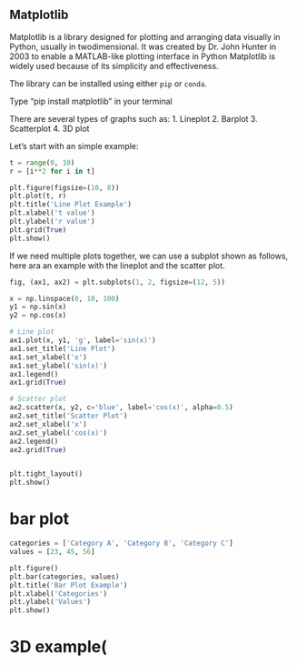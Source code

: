 ##  Matplotlib 

Matplotlib is a library designed for plotting and arranging data visually in Python, usually in twodimensional. It was created by Dr. John Hunter in 2003 to enable a MATLAB-like plotting interface in Python
Matplotlib is widely used because of its simplicity and effectiveness.

The library can be installed using either `pip` or `conda`. 

Type "pip install matplotlib" in your terminal

There are several types of graphs such as:
1. Lineplot
2. Barplot
3. Scatterplot
4. 3D plot

Let's start with an simple example:
```python
t = range(0, 10)
r = [i**2 for i in t]

plt.figure(figsize=(10, 8)) 
plt.plot(t, r)
plt.title('Line Plot Example')
plt.xlabel('t value')
plt.ylabel('r value')
plt.grid(True)
plt.show()
```

If we need multiple plots together, we can use a subplot shown as follows, here ara an example with the lineplot and the scatter plot.

```python
fig, (ax1, ax2) = plt.subplots(1, 2, figsize=(12, 5))

x = np.linspace(0, 10, 100)
y1 = np.sin(x)
y2 = np.cos(x)

# Line plot
ax1.plot(x, y1, 'g', label='sin(x)')
ax1.set_title('Line Plot')
ax1.set_xlabel('x')
ax1.set_ylabel('sin(x)')
ax1.legend()
ax1.grid(True)

# Scatter plot
ax2.scatter(x, y2, c='blue', label='cos(x)', alpha=0.5)
ax2.set_title('Scatter Plot')
ax2.set_xlabel('x')
ax2.set_ylabel('cos(x)')
ax2.legend()
ax2.grid(True)


plt.tight_layout()
plt.show()
```
# bar plot
```python
categories = ['Category A', 'Category B', 'Category C']
values = [23, 45, 56]

plt.figure()
plt.bar(categories, values)
plt.title('Bar Plot Example')
plt.xlabel('Categories')
plt.ylabel('Values')
plt.show()
```

# 3D example(
